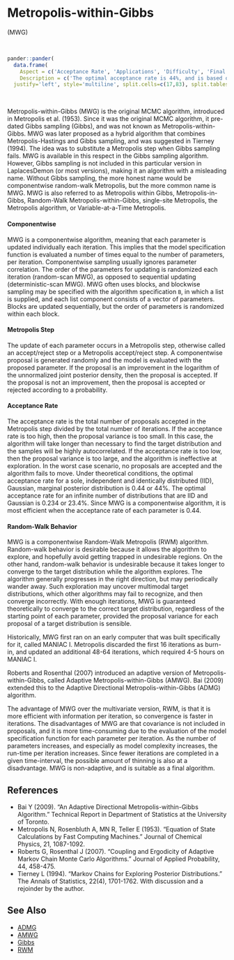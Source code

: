 # <a name='mwg'>Metropolis-within-Gibbs</a> 

(<a name='mwg'>MWG</a>)

<br>
```r
pander::pander(
  data.frame(
    Aspect = c('Acceptance Rate', 'Applications', 'Difficulty', 'Final Algorithm?', 'Proposal'),
    Description = c('The optimal acceptance rate is 44%, and is based on the univariate normality of each marginal posterior distribution. The observed acceptance rate may be suitable in the interval [15%,50%].', 'This is a widely applicable, general-purpose algorithm.','This algorithm is easy for a beginner when the proposal variance has been tuned with another algorithm. Otherwise, it may be tedious for the user to tune the proposal variance.','Yes.', 'Componentwise.')),
  justify='left', style='multiline', split.cells=c(17,83), split.tables=Inf)
```

<br>

Metropolis-within-Gibbs (MWG) is the original MCMC algorithm, introduced in Metropolis et al. (1953). Since it was the original MCMC algorithm, it pre-dated Gibbs sampling (Gibbs), and was not known as Metropolis-within-Gibbs. MWG was later proposed as a hybrid algorithm that combines Metropolis-Hastings and Gibbs sampling, and was suggested in Tierney (1994). The idea was to substitute a Metropolis step when Gibbs sampling fails. MWG is available in this respect in the Gibbs sampling algorithm. However, Gibbs sampling is not included in this particular version in <span class="pack">LaplacesDemon</span> (or most versions), making it an algorithm with a misleading name. Without Gibbs sampling, the more honest name would be componentwise random-walk Metropolis, but the more common name is MWG. MWG is also referred to as Metropolis within Gibbs, Metropolis-in-Gibbs, Random-Walk Metropolis-within-Gibbs, single-site Metropolis, the Metropolis algorithm, or Variable-at-a-Time Metropolis.

#### Componentwise

MWG is a componentwise algorithm, meaning that each parameter is updated individually each iteration. This implies that the model specification function is evaluated a number of times equal to the number of parameters, per iteration. Componentwise sampling usually ignores parameter correlation. The order of the parameters for updating is randomized each iteration (random-scan MWG), as opposed to sequential updating (deterministic-scan MWG). MWG often uses blocks, and blockwise sampling may be specified with the algorithm specification `B`, in which a list is supplied, and each list component consists of a vector of parameters. Blocks are updated sequentially, but the order of parameters is randomized within each block.

#### Metropolis Step

The update of each parameter occurs in a Metropolis step, otherwise called an accept/reject step or a Metropolis accept/reject step. A componentwise proposal is generated randomly and the model is evaluated with the proposed parameter. If the proposal is an improvement in the logarithm of the unnormalized joint posterior density, then the proposal is accepted. If the proposal is not an improvement, then the proposal is accepted or rejected according to a probability.

#### Acceptance Rate

The acceptance rate is the total number of proposals accepted in the Metropolis step divided by the total number of iterations. If the acceptance rate is too high, then the proposal variance is too small. In this case, the algorithm will take longer than necessary to find the target distribution and the samples will be highly autocorrelated. If the acceptance rate is too low, then the proposal variance is too large, and the algorithm is ineffective at exploration. In the worst case scenario, no proposals are accepted and the algorithm fails to move. Under theoretical conditions, the optimal acceptance rate for a sole, independent and identically distributed (IID), Gaussian, marginal posterior distribution is 0.44 or 44%. The optimal acceptance rate for an infinite number of distributions that are IID and Gaussian is 0.234 or 23.4%. Since MWG is a componentwise algorithm, it is most efficient when the acceptance rate of each parameter is 0.44.

#### Random-Walk Behavior

MWG is a componentwise Random-Walk Metropolis (RWM) algorithm. Random-walk behavior is desirable because it allows the algorithm to explore, and hopefully avoid getting trapped in undesirable regions. On the other hand, random-walk behavior is undesirable because it takes longer to converge to the target distribution while the algorithm explores. The algorithm generally progresses in the right direction, but may periodically wander away. Such exploration may uncover multimodal target distributions, which other algorithms may fail to recognize, and then converge incorrectly. With enough iterations, MWG is guaranteed theoretically to converge to the correct target distribution, regardless of the starting point of each parameter, provided the proposal variance for each proposal of a target distribution is sensible.

Historically, MWG first ran on an early computer that was built specifically for it, called MANIAC I. Metropolis discarded the first 16 iterations as burn-in, and updated an additional 48-64 iterations, which required 4-5 hours on MANIAC I.

Roberts and Rosenthal (2007) introduced an adaptive version of Metropolis-within-Gibbs, called Adaptive Metropolis-within-Gibbs (AMWG). Bai (2009) extended this to the Adaptive Directional Metropolis-within-Gibbs (ADMG) algorithm.

The advantage of MWG over the multivariate version, RWM, is that it is more efficient with information per iteration, so convergence is faster in iterations. The disadvantages of MWG are that covariance is not included in proposals, and it is more time-consuming due to the evaluation of the model specification function for each parameter per iteration. As the number of parameters increases, and especially as model complexity increases, the run-time per iteration increases. Since fewer iterations are completed in a given time-interval, the possible amount of thinning is also at a disadvantage. MWG is non-adaptive, and is suitable as a final algorithm.

## References

- Bai Y (2009). "An Adaptive Directional Metropolis-within-Gibbs Algorithm." Technical Report in Department of Statistics at the University of Toronto.
- Metropolis N, Rosenbluth A, MN R, Teller E (1953). "Equation of State Calculations by Fast Computing Machines." Journal of Chemical Physics, 21, 1087-1092.
- Roberts G, Rosenthal J (2007). "Coupling and Ergodicity of Adaptive Markov Chain Monte Carlo Algorithms." Journal of Applied Probability, 44, 458-475.
- Tierney L (1994). "Markov Chains for Exploring Posterior Distributions." The Annals of Statistics, 22(4), 1701-1762. With discussion and a rejoinder by the author.


## See Also

- [ADMG](#admg)
- [AMWG](#amwg)
- [Gibbs](#gibbs)
- [RWM](#rwm)

